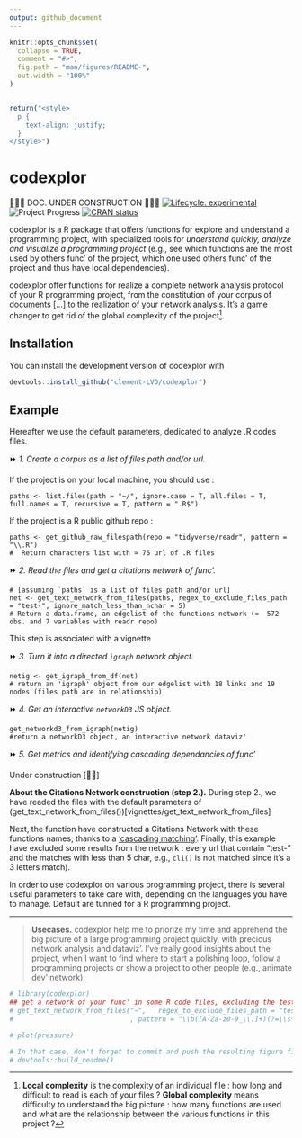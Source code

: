 ```yaml
---
output: github_document
---
```


```r
knitr::opts_chunk$set(
  collapse = TRUE,
  comment = "#>",
  fig.path = "man/figures/README-",
  out.width = "100%"
)


return("<style>
  p {
    text-align: justify;
  }
</style>")

```

# codexplor
🧰🔧🔨 DOC. UNDER CONSTRUCTION 🧰🔧🔨
<!-- badges: start -->
[![Lifecycle: experimental](https://img.shields.io/badge/lifecycle-experimental-orange.svg)](https://lifecycle.r-lib.org/articles/stages.html#experimental)
![Project Progress](https://img.shields.io/badge/Progress-1%2F4%20%7C%20Active_coding-orange)
[![CRAN status](https://www.r-pkg.org/badges/version/codexplor)](https://CRAN.R-project.org/package=codexplor)
<!-- badges: end -->

codexplor is a R package that offers functions for explore and understand a programming project, with specialized tools for *understand quickly, analyze and visualize a programming project* (e.g., see which functions are the most used by others func' of the project, which one used others func' of the project and thus have local dependencies). 

codexplor offer functions for realize a complete network analysis protocol of your R programming project, from the constitution of your corpus of documents [...] to the realization of your network analysis. It's a game changer to get rid of the global complexity of the project^[**Local complexity** is the complexity of an individual file : how long and difficult to read is each of your files ? 
**Global complexity** means difficulty to understand the big picture : how many functions are used and what are the relationship between the various functions in this project ?].


## Installation
You can install the development version of codexplor with

``` r
devtools::install_github("clement-LVD/codexplor")
```

## Example 
Hereafter we use the default parameters, dedicated to analyze .R codes files.

⏩ *1. Create a corpus as a list of files path and/or url.*

If the project is on your local machine, you should use : 

    paths <- list.files(path = "~/", ignore.case = T, all.files = T, full.names = T, recursive = T, pattern = ".R$") 

If the project is a R public github repo :

    paths <- get_github_raw_filespath(repo = "tidyverse/readr", pattern = "\\.R")
    #  Return characters list with ≃ 75 url of .R files 
    
⏩ *2. Read the files and get a citations network of func'.* 
    
    # [assuming `paths` is a list of files path and/or url]
    net <- get_text_network_from_files(paths, regex_to_exclude_files_path = "test-", ignore_match_less_than_nchar = 5)
    # Return a data.frame, an edgelist of the functions network (≃  572 obs. and 7 variables with readr repo)

This step is associated with a vignette

⏩ *3. Turn it into a directed `igraph` network object.*

    netig <- get_igraph_from_df(net) 
    # return an 'igraph' object from our edgelist with 18 links and 19 nodes (files path are in relationship)

⏩ *4. Get an interactive `networkD3` JS object.*

    get_networkd3_from_igraph(netig) 
    #return a networkD3 object, an interactive network dataviz'
    
⏩ *5. Get metrics and identifying cascading dependancies of func'*

Under construction [🔧🔨]

**About the Citations Network construction (step 2.).** During step 2., we have readed the files with the default parameters of (get_text_network_from_files())[vignettes/get_text_network_from_files]

Next, the function have constructed a Citations Network with these functions names, thanks to a ['cascading matching'](vignettes/cascading_matching.html). Finally, this example have excluded some results from the network : every url that contain "test-" and the matches with less than 5 char, e.g., `cli()` is not matched since it's a 3 letters match). 

In order to use codexplor on various programming project, there is several useful parameters to take care with, depending on the languages you have to manage. Default are tunned for a R programming project.

---
> **Usecases.** codexplor help me to priorize my time and apprehend the big picture of a large programming project quickly, with precious network analysis and dataviz'. I've really good insights about the project, when I want to find where to start a polishing loop, follow a programming projects or show a project to other people (e.g., animate dev' network).

 
```r
# library(codexplor)
## get a network of your func' in some R code files, excluding the test- from testthat
# get_text_network_from_files("~",   regex_to_exclude_files_path = "test-"
#                             , pattern = "\\b([A-Za-z0-9_\\.]+)(?=\\s*(?:<-)\\s*function)" ) #here we define a capture-regex for extracting the texte before '<- function'

```


```r
# plot(pressure)

# In that case, don't forget to commit and push the resulting figure files, so they display on GitHub and CRAN.
# devtools::build_readme()
```

<!-- *Usecases of a quick programming project understanding*. codexplor goal is to *quickly* analyse your developing project, in order to *gain* time of comprehension, made your documentation, dataviz' of your project, etc. The features offered are crafted for coordinate large programming project, made helper func' for new colleagues and/or future you, formally identifying your higher-level func' and/or the most-frequently used as dependancies... and other handy features for priorizing your work by quickly figure out 'where' you have to pay attention. For example, before to change a parameter name in a func', you want to check what are the func' that used the one you want to modify. Same for changing the returned content or the behavior of a func' : you want to check which ones used this func' that you want to modify. You also want to offer an easy way to understand the chaining of your custom func'. -->
